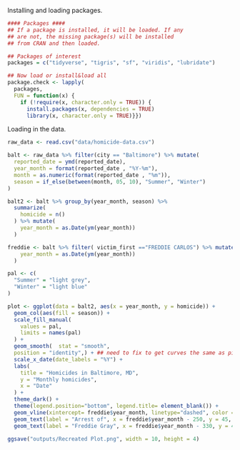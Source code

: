 

Installing and loading packages.
```r
#### Packages ####
## If a package is installed, it will be loaded. If any 
## are not, the missing package(s) will be installed 
## from CRAN and then loaded.

## Packages of interest
packages = c("tidyverse", "tigris", "sf", "viridis", "lubridate")

## Now load or install&load all
package.check <- lapply(
  packages,
  FUN = function(x) {
    if (!require(x, character.only = TRUE)) {
      install.packages(x, dependencies = TRUE)
      library(x, character.only = TRUE)}})
```


Loading in the data.
```r

raw_data <- read.csv("data/homicide-data.csv")

balt <- raw_data %>% filter(city == "Baltimore") %>% mutate(
  reported_date = ymd(reported_date),
  year_month = format(reported_date , "%Y-%m"), 
  month = as.numeric(format(reported_date , "%m")), 
  season = if_else(between(month, 05, 10), "Summer", "Winter")
)

balt2 <- balt %>% group_by(year_month, season) %>% 
  summarize(
    homicide = n()
  ) %>% mutate(
    year_month = as.Date(ym(year_month))
  )

freddie <- balt %>% filter( victim_first =="FREDDIE CARLOS") %>% mutate(
    year_month = as.Date(ym(year_month))
  )

```


```r
pal <- c(
  "Summer" = "light grey",
  "Winter" = "light blue"
)

plot <- ggplot(data = balt2, aes(x = year_month, y = homicide)) +
  geom_col(aes(fill = season)) + 
  scale_fill_manual(
    values = pal,
    limits = names(pal)
  ) +
  geom_smooth(  stat = "smooth",
  position = "identity",) + ## need to fix to get curves the same as picture 
  scale_x_date(date_labels = "%Y") + 
  labs(
    title = "Homicides in Baltimore, MD", 
    y = "Monthly homicides",
    x = "Date"
  ) + 
  theme_dark() + 
  theme(legend.position="bottom", legend.title= element_blank()) + 
  geom_vline(xintercept= freddie$year_month, linetype="dashed", color = "red", size = 2) + 
  geom_text(label = "Arrest of", x = freddie$year_month - 250, y = 45, color = "white")+
  geom_text(label = "Freddie Gray", x = freddie$year_month - 330, y = 41, color = "white")

ggsave("outputs/Recreated Plot.png", width = 10, height = 4)

```
